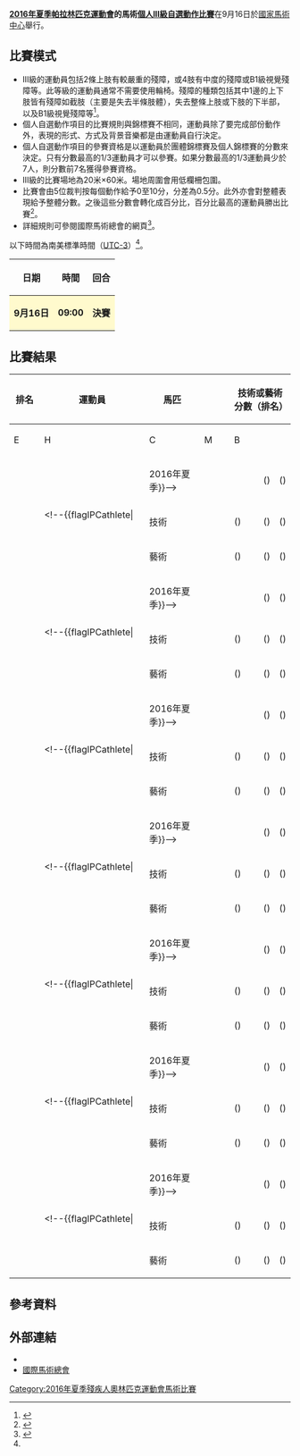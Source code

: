 {{noteTA|G1=Sports}}
{{Infobox Paralympic event
| event       = 馬術個人III級自選動作
| games       = 2016年夏季
| image       = [[File:Equestrian_Vaulting_pictogram.svg|120px]]
| caption     = 
| venue       = [[國家馬術中心_(里約熱內盧)|國家馬術中心]]
| dates       = 9月16日
| competitors = 7
| nations     = 
| gold        =  
| goldNPC     =  
| silver      =  
| silverNPC   =  
| bronze      =  
| bronzeNPC   =  
| prev        = [[2012年夏季殘疾人奧林匹克運動會馬術個人自選動作III級|2012]]
| next        = [[2020年夏季殘疾人奧林匹克運動會馬術個人III級自選動作比賽|2020]]
}}
{{2016年夏季殘疾人奧林匹克運動會馬術比賽}}
'''[[2016年夏季帕拉林匹克運動會|2016年夏季帕拉林匹克運動會]]的馬術[[2016年夏季殘疾人奧林匹克運動會馬術比賽|個人III級自選動作比賽]]'''在9月16日於[[國家馬術中心_(里約熱內盧)|國家馬術中心]]舉行。

== 比賽模式 ==
* III級的運動員包括2條上肢有較嚴重的殘障，或4肢有中度的殘障或B1級視覺殘障等。此等級的運動員通常不需要使用輪椅。殘障的種類包括其中1邊的上下肢皆有殘障如截肢（主要是失去半條肢體），失去整條上肢或下肢的下半部，以及B1級視覺殘障等<ref name=classify>{{Cite web |url=https://www.paralympic.org/sites/default/files/document/150915170806821_2015_09_15%2BExplanatory%2Bguide%2BClassification_summer%2BFINAL%2B_5.pdf |title=Explanatory guide to Paralympic classification |accessdate=2016-09-07 |archive-date=2016-08-27 |archive-url=https://web.archive.org/web/20160827205502/https://www.paralympic.org/sites/default/files/document/150915170806821_2015_09_15%2BExplanatory%2Bguide%2BClassification_summer%2BFINAL%2B_5.pdf |dead-url=no }}</ref>。
* 個人自選動作項目的比賽規則與錦標賽不相同，運動員除了要完成部份動作外，表現的形式、方式及背景音樂都是由運動員自行決定。
* 個人自選動作項目的參賽資格是以運動員於團體錦標賽及個人錦標賽的分數來決定。只有分數最高的1/3運動員才可以參賽。如果分數最高的1/3運動員少於7人，則分數前7名獲得參賽資格。
* III級的比賽場地為20米×60米。場地周圍會用低欄柵包圍。
* 比賽會由5位裁判按每個動作給予0至10分，分差為0.5分。此外亦會對整體表現給予整體分數。之後這些分數會轉化成百分比，百分比最高的運動員勝出比賽<ref name=schedule>{{Cite web |url=http://www.paralimpicos.es/publicacion/ficheros/Paralympic%20Explanatory%20Guide%20_%20Equestrian.pdf |title=Equestrian Explanatory Guide |access-date=2016-09-07 |archive-url=https://web.archive.org/web/20160330021903/http://www.paralimpicos.es/publicacion/ficheros/Paralympic%20Explanatory%20Guide%20_%20Equestrian.pdf |archive-date=2016-03-30 |dead-url=yes }}</ref>。
* 詳細規則可參閱國際馬術總會的網頁<ref>{{Cite web |url=http://inside.fei.org/sites/default/files/PED%202016_rules_clean.pdf |title=PARA-EQUESTRIAN DRESSAGE RULES |accessdate=2016-09-07 |archive-date=2016-09-16 |archive-url=https://web.archive.org/web/20160916000356/http://inside.fei.org/sites/default/files/PED%202016_rules_clean.pdf |dead-url=no }}</ref>。
以下時間為南美標準時間（[[UTC-3|UTC-3]]）<ref name=schedule/>。
{| class="wikitable" style="text-align:center" width=400px
! 日期
! 時間
! 回合
|-
|style=background:lemonchiffon| '''9月16日''' ||style=background:lemonchiffon| '''09:00''' || style=background:lemonchiffon| '''決賽''' 
|}

== 比賽結果 ==
{| class="wikitable" style="text-align:center"
|-
!rowspan=2| 排名 !!rowspan=2 width=250| 運動員 !!rowspan=2 width=150| 馬匹 !!rowspan=2|  !!colspan=5| 技術或藝術分數（排名） !!rowspan=2 width=80| 分項總分數（排名） !!rowspan=2 width=80| 整體總分數
|-
!width=75| E !!width=75| H !!width=75| C !!width=75| M !!width=75| B
|-
|rowspan=3|  ||rowspan=3| <!--{{flagIPCathlete|[[]]||2016年夏季}}--> ||rowspan=3|  ||  || () || () || () || () || () ||  ||rowspan=3|  
|-bgcolor="fffcaf"
| 技術 || () || () || () || () || () || 
|-bgcolor="ccffcc"
| 藝術 || () || () || () || () || () || 
|-
|rowspan=3|  ||rowspan=3| <!--{{flagIPCathlete|[[]]||2016年夏季}}--> ||rowspan=3|  ||  || () || () || () || () || () ||  ||rowspan=3|  
|-bgcolor="fffcaf"
| 技術 || () || () || () || () || () || 
|-bgcolor="ccffcc"
| 藝術 || () || () || () || () || () || 
|-
|rowspan=3|  ||rowspan=3| <!--{{flagIPCathlete|[[]]||2016年夏季}}--> ||rowspan=3|  ||  || () || () || () || () || () ||  ||rowspan=3|  
|-bgcolor="fffcaf"
| 技術 || () || () || () || () || () || 
|-bgcolor="ccffcc"
| 藝術 || () || () || () || () || () || 
|-
|rowspan=3|  ||rowspan=3| <!--{{flagIPCathlete|[[]]||2016年夏季}}--> ||rowspan=3|  ||  || () || () || () || () || () ||  ||rowspan=3|  
|-bgcolor="fffcaf"
| 技術 || () || () || () || () || () || 
|-bgcolor="ccffcc"
| 藝術 || () || () || () || () || () || 
|-
|rowspan=3|  ||rowspan=3| <!--{{flagIPCathlete|[[]]||2016年夏季}}--> ||rowspan=3|  ||  || () || () || () || () || () ||  ||rowspan=3|  
|-bgcolor="fffcaf"
| 技術 || () || () || () || () || () || 
|-bgcolor="ccffcc"
| 藝術 || () || () || () || () || () || 
|-
|rowspan=3|  ||rowspan=3| <!--{{flagIPCathlete|[[]]||2016年夏季}}--> ||rowspan=3|  ||  || () || () || () || () || () ||  ||rowspan=3|  
|-bgcolor="fffcaf"
| 技術 || () || () || () || () || () || 
|-bgcolor="ccffcc"
| 藝術 || () || () || () || () || () || 
|-
|rowspan=3|  ||rowspan=3| <!--{{flagIPCathlete|[[]]||2016年夏季}}--> ||rowspan=3|  ||  || () || () || () || () || () ||  ||rowspan=3|  
|-bgcolor="fffcaf"
| 技術 || () || () || () || () || () || 
|-bgcolor="ccffcc"
| 藝術 || () || () || () || () || () || 
|}

== 參考資料 ==
{{reflist}}

== 外部連結 ==
* {{Official|https://www.rio2016.com/en/paralympics/equestrian}}{{pt}}{{en}}{{es}}{{fr}}
* [http://www.fei.org/ 國際馬術總會]{{Wayback|url=http://www.fei.org/ |date=20180322204050 }}{{en}}

[[Category:2016年夏季殘疾人奧林匹克運動會馬術比賽|Category:2016年夏季殘疾人奧林匹克運動會馬術比賽]]